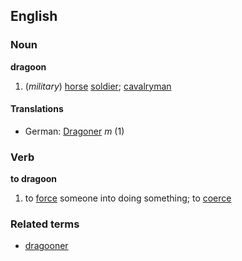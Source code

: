 ==English==
===Noun===
'''dragoon'''
#(''military'') [[horse]] [[soldier]]; [[cavalryman]]
====Translations====
*German: [[Dragoner]] ''m'' (1)
===Verb===
'''to dragoon'''
# to [[force]] someone into doing something; to [[coerce]]
===Related terms===
*[[dragooner]]